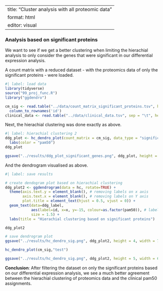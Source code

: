```r

```

---
title: "Cluster analysis with all proteomic data"
format: html
editor: visual
---

### Analysis based on significant proteins

We want to see if we get a better clustering when limiting the hierachial analysis to only consider the genes that were significant in our differential expression analysis.

A count matrix with a reduced dataset - with the proteomics data of only the significant proteins - were loaded.

```r
#| label: load data
library(tidyverse)
source("99_proj_func.R")
library("ggdendro")

cm_sig <- read.table("../data/count_matrix_significant_proteins.tsv", header = T) |>
  column_to_rownames('id')
clinical_data <- read.table("../data/clinical_data.tsv", sep = "\t", header = T)
```

Next, the hierachial clustering was done exactly as above.

```r
#| label: hierachial clustering 2
ddg_plot <- hc_dendro_plot(count_matrix = cm_sig, data_type = "significant genes") + 
  labs(color = "pam50")
ddg_plot 

ggsave("../results/ddg_plot_significant_genes.png", ddg_plot, height = 5, width = 6)
```

And the dendrogram visualised as above.

```r

#| label: save results

# create dendogram plot based on hierachial clustering
ddg_plot2 <- ggdendrogram(data = hc, rotate=TRUE) +
  theme(axis.text.y = element_blank(), # removing labels on x axis
        axis.text.x = element_blank(), # removing labels on Y axis
        plot.title = element_text(hjust = 0.5, vjust = 0)) +  
  geom_text(data=ddg_label,
            aes(label=id, x=x, y=-15, colour=as.factor(pam50)), # labels on y axis colored by pam50. 
            size = 1.5) +
  labs(title = "Hierachial clustering based on significant proteins")

ddg_plot2

# save dendrogram plot
ggsave("../results/hc_dendro_sig.png", ddg_plot2, height = 4, width = 7)

hc_dendro_plot(cm_sig,"test")

ggsave("../results/hc_dendro_sig.png", ddg_plot2, height = 5, width = 6)
```

**Conclusion**: After filtering the dataset on only the significant proteins based on our differential expression analysis, we see a much better agreement between the hierachial clustering of proteomics data and the clinical pam50 assignments.